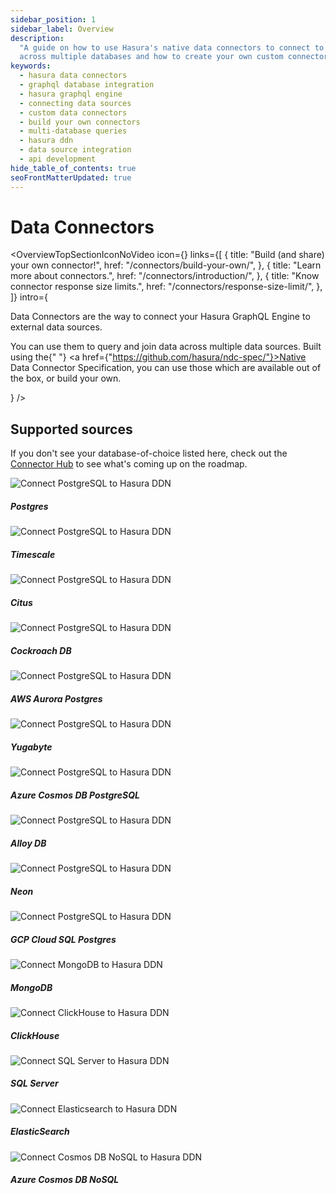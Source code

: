 ```yaml
---
sidebar_position: 1
sidebar_label: Overview
description:
  "A guide on how to use Hasura's native data connectors to connect to external data sources. Learn how to query data
  across multiple databases and how to create your own custom connectors."
keywords:
  - hasura data connectors
  - graphql database integration
  - hasura graphql engine
  - connecting data sources
  - custom data connectors
  - build your own connectors
  - multi-database queries
  - hasura ddn
  - data source integration
  - api development
hide_table_of_contents: true
seoFrontMatterUpdated: true
---
```



# Data Connectors

<OverviewTopSectionIconNoVideo
  icon={<Icon />}
  links={[
    {
      title: "Build (and share) your own connector!",
      href: "/connectors/build-your-own/",
    },
    {
      title: "Learn more about connectors.",
      href: "/connectors/introduction/",
    },
    {
      title: "Know connector response size limits.",
      href: "/connectors/response-size-limit/",
    },
  ]}
  intro={
    <div>
      <p>Data Connectors are the way to connect your Hasura GraphQL Engine to external data sources.</p>
      <p>
        You can use them to query and join data across multiple data sources. Built using the{" "}
        <a href={"https://github.com/hasura/ndc-spec/"}>Native Data Connector Specification</a>, you can use those which
        are available out of the box, or build your own.
      </p>
    </div>
  }
/>

## Supported sources

If you don't see your database-of-choice listed here, check out the [Connector Hub](https://hasura.io/connectors) to see
what's coming up on the roadmap.

<div className="vendor-table">
  <Link href={"/connectors/postgresql/"}>
    <div className="vendor-card-wrapper">
      <div className="vendor-card">
        <img src={PostgreSQL} title="PostgreSQL" alt="Connect PostgreSQL to Hasura DDN" />
      </div>
      <h5>Postgres</h5>
    </div>
  </Link>
  <!-- Timescale -->
  <Link href={"/connectors/postgresql/"}>
    <div className="vendor-card-wrapper">
      <div className="vendor-card">
        <img src={Timescale} title="PostgreSQL" alt="Connect PostgreSQL to Hasura DDN" />
      </div>
      <h5>Timescale</h5>
    </div>
  </Link>
  <!-- Citus -->
  <Link href={"/connectors/postgresql/"}>
    <div className="vendor-card-wrapper">
      <div className="vendor-card">
        <img src={Citus} title="PostgreSQL" alt="Connect PostgreSQL to Hasura DDN" />
      </div>
      <h5>Citus</h5>
    </div>
  </Link>
  <!-- CRDB -->
  <Link href={"/connectors/postgresql/"}>
    <div className="vendor-card-wrapper">
      <div className="vendor-card">
        <img src={CRDB} title="PostgreSQL" alt="Connect PostgreSQL to Hasura DDN" />
      </div>
      <h5>Cockroach DB</h5>
    </div>
  </Link>
  <!-- AWS Aurora -->
  <Link href={"/connectors/postgresql/"}>
    <div className="vendor-card-wrapper">
      <div className="vendor-card">
        <img src={Aurora} title="PostgreSQL" alt="Connect PostgreSQL to Hasura DDN" />
      </div>
      <h5>AWS Aurora Postgres</h5>
    </div>
  </Link>
  <!-- Yugabyte -->
  <Link href={"/connectors/postgresql/"}>
    <div className="vendor-card-wrapper">
      <div className="vendor-card">
        <img src={Yugabyte} title="PostgreSQL" alt="Connect PostgreSQL to Hasura DDN" />
      </div>
      <h5>Yugabyte</h5>
    </div>
  </Link>
  <!-- Azure Cosmos DB -->
  <Link href={"/connectors/postgresql/"}>
    <div className="vendor-card-wrapper">
      <div className="vendor-card">
        <img src={Cosmos} title="PostgreSQL" alt="Connect PostgreSQL to Hasura DDN" />
      </div>
      <h5>Azure Cosmos DB PostgreSQL</h5>
    </div>
  </Link>
  <!-- Alloy DB -->
  <Link href={"/connectors/postgresql/"}>
    <div className="vendor-card-wrapper">
      <div className="vendor-card">
        <img src={Alloy} title="PostgreSQL" alt="Connect PostgreSQL to Hasura DDN" />
      </div>
      <h5>Alloy DB</h5>
    </div>
  </Link>
  <!-- Neon -->
  <Link href={"/connectors/postgresql/"}>
    <div className="vendor-card-wrapper">
      <div className="vendor-card">
        <img src={Neon} title="PostgreSQL" alt="Connect PostgreSQL to Hasura DDN" />
      </div>
      <h5>Neon</h5>
    </div>
  </Link>
  <!-- GCP Cloud SQL PG -->
  <Link href={"/connectors/postgresql/"}>
    <div className="vendor-card-wrapper">
      <div className="vendor-card">
        <img src={GCP} title="PostgreSQL" alt="Connect PostgreSQL to Hasura DDN" />
      </div>
      <h5>GCP Cloud SQL Postgres</h5>
    </div>
  </Link>
  <!-- MongoDB -->
  <Link href={"/connectors/mongodb/"}>
    <div className="vendor-card-wrapper">
      <div className="vendor-card">
        <img src={Mongo} title="MongoDB" alt="Connect MongoDB to Hasura DDN" />
      </div>
      <h5>MongoDB</h5>
    </div>
  </Link>
  <!-- ClickHouse -->
  <Link href={"/connectors/clickhouse"}>
    <div className="vendor-card-wrapper">
      <div className="vendor-card">
        <img src={ClickHouse} title="PostgreSQL" alt="Connect ClickHouse to Hasura DDN" />
      </div>
      <h5>ClickHouse</h5>
    </div>
  </Link>
  <!-- SQL Server -->
  <Link href={"https://hasura.io/connectors/sqlserver"}>
    <div className="vendor-card-wrapper">
      <div className="vendor-card">
        <img src={SqlServer} title="SQL Server" alt="Connect SQL Server to Hasura DDN" />
      </div>
      <h5>SQL Server</h5>
    </div>
  </Link>
  <Link href={"https://hasura.io/connectors/elasticsearch"}>
    <div className="vendor-card-wrapper">
      <div className="vendor-card">
        <img src={Elasticsearch} title="Elasticsearch" alt="Connect Elasticsearch to Hasura DDN" />
      </div>
      <h5>ElasticSearch</h5>
    </div>
  </Link>
  <!-- Azure PG -->
  <Link href={"https://hasura.io/connectors/azure-cosmos"}>
    <div className="vendor-card-wrapper">
      <div className="vendor-card">
        <img src={CosmosNoSQL} title="Azure Cosmos DB NoSQL" alt="Connect Cosmos DB NoSQL to Hasura DDN" />
      </div>
      <h5>Azure Cosmos DB NoSQL</h5>
    </div>
  </Link>
  <!-- registry-comment -->
</div>
